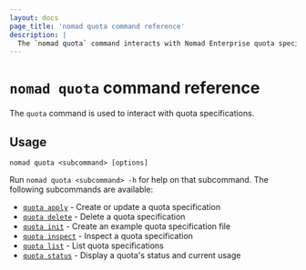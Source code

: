 ```yaml
---
layout: docs
page_title: 'nomad quota command reference'
description: |
  The `nomad quota` command interacts with Nomad Enterprise quota specifications. Generate an example specification. Create, update, delete, and inspect a quota specification. Display quota status and current usage. Retrieve a list of all quota specifications.
---
```


# `nomad quota` command reference

The `quota` command is used to interact with quota specifications.

<EnterpriseAlert product="nomad"/>

## Usage

```plaintext
nomad quota <subcommand> [options]
```

Run `nomad quota <subcommand> -h` for help on that subcommand. The following
subcommands are available:

- [`quota apply`][quotaapply] - Create or update a quota specification
- [`quota delete`][quotadelete] - Delete a quota specification
- [`quota init`][quotainit] - Create an example quota specification file
- [`quota inspect`][quotainspect] - Inspect a quota specification
- [`quota list`][quotalist] - List quota specifications
- [`quota status`][quotastatus] - Display a quota's status and current usage

[quotaapply]: /nomad/commands/quota/apply
[quotadelete]: /nomad/commands/quota/delete
[quotainit]: /nomad/commands/quota/init
[quotainspect]: /nomad/commands/quota/inspect
[quotalist]: /nomad/commands/quota/list
[quotastatus]: /nomad/commands/quota/status
